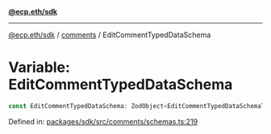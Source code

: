 [**@ecp.eth/sdk**](../../index.mdx)

***

[@ecp.eth/sdk](/sdk-reference/index.mdx) / [comments](/sdk-reference/comments/index.mdx) / EditCommentTypedDataSchema

# Variable: EditCommentTypedDataSchema

```ts
const EditCommentTypedDataSchema: ZodObject<EditCommentTypedDataSchemaType>;
```

Defined in: [packages/sdk/src/comments/schemas.ts:219](https://github.com/ecp-eth/comments-monorepo/blob/main/packages/sdk/src/comments/schemas.ts#L219)

